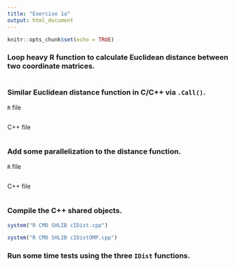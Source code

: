 ```yaml
---
title: "Exercise 1a"
output: html_document
---
```


```r
knitr::opts_chunk$set(echo = TRUE)
```

### Loop heavy R function to calculate Euclidean distance between two coordinate matrices.

```r
```

### Similar Euclidean distance function in C/C++ via `.Call()`.

`R` file
```r
```

C++ file

```c
```

### Add some parallelization to the distance function.

`R` file
```r
```

C++ file

```c
```

### Compile the C++ shared objects.
```r
system("R CMD SHLIB cIDist.cpp")

system("R CMD SHLIB cIDistOMP.cpp")
```

### Run some time tests using the three `IDist` functions.
```r
```
